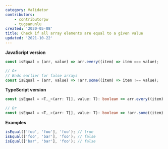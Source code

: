 ```yaml
---
category: Validator
contributors:
    - contributorpw
    - tugsanunlu
created: '2020-05-08'
title: Check if all array elements are equal to a given value
updated: '2021-10-22'
---
```


**JavaScript version**

```js isEqual.js
const isEqual = (arr, value) => arr.every((item) => item === value);

// Or
// Ends earlier for false arrays
const isEqual = (arr, value) => !arr.some((item) => item !== value);
```

**TypeScript version**

```ts isEqual.ts
const isEqual = <T,_>(arr: T[], value: T): boolean => arr.every((item) => item === value);

// Or
const isEqual = <T,_>(arr: T[], value: T): boolean => !arr.some((item) => item !== value);
```

**Examples**

```js examples.js
isEqual(['foo', 'foo'], 'foo'); // true
isEqual(['foo', 'bar'], 'foo'); // false
isEqual(['bar', 'bar'], 'foo'); // false
```
